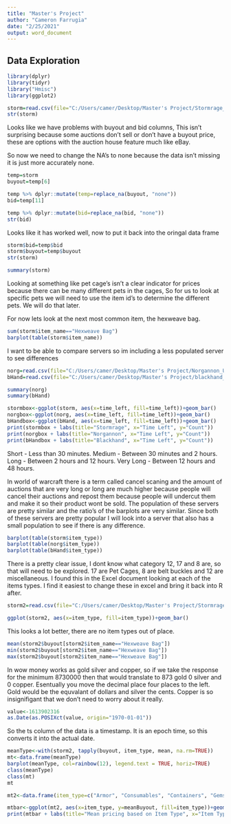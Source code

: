 ---
title: "Master's Project"
author: "Cameron Farrugia"
date: "2/25/2021"
output: word_document
---


## Data Exploration

```{r}
library(dplyr)
library(tidyr)
library("Hmisc")
library(ggplot2)
```


```{r}
storm=read.csv(file="C:/Users/camer/Desktop/Master's Project/Stormrage_US-2021-02-21-05-16.csv")
str(storm)

```


Looks like we have problems with buyout and bid columns, This isn't surprising because some auctions don't sell or don't have a buyout price, these are options with the auction house feature much like eBay.

So now we need to change the NA's to none because the data isn't missing it is just more accurately none.

```{r}
temp=storm
buyout=temp[6]

temp %>% dplyr::mutate(temp=replace_na(buyout, "none"))
bid=temp[11]

temp %>% dplyr::mutate(bid=replace_na(bid, "none"))
str(bid)
```

Looks like it has worked well, now to put it back into the oringal data frame

```{r}
storm$bid=temp$bid
storm$buyout=temp$buyout
str(storm)
```


```{r}
summary(storm)
```

Looking at something like pet cage's isn't a clear indicator for prices because there can be many different pets in the cages, So for us to look at specific pets we will need to use the item id's to determine the different pets. We will do that later.

For now lets look at the next most common item, the hexweave bag.

```{r}
sum(storm$item_name=="Hexweave Bag")
barplot(table(storm$item_name))


```


I want to be able to compare servers so im including a less populated server to see differences
```{r}
norg=read.csv(file="C:/Users/camer/Desktop/Master's Project/Norgannon_US-2021-02-21-05-16.csv")
bHand=read.csv(file="C:/Users/camer/Desktop/Master's Project/blackhand_smool.csv")

```

```{r}
summary(norg)
summary(bHand)
```

```{r}
stormbox<-ggplot(storm, aes(x=time_left, fill=time_left))+geom_bar()
norgbox<-ggplot(norg, aes(x=time_left, fill=time_left))+geom_bar()
bHandbox<-ggplot(bHand, aes(x=time_left, fill=time_left))+geom_bar()
print(stormbox + labs(title="Stormrage", x="Time Left", y="Count"))
print(norgbox + labs(title="Norgannon", x="Time Left", y="Count"))
print(bHandbox + labs(title="Blackhand", x="Time Left", y="Count"))
```

Short - Less than 30 minutes.
Medium - Between 30 minutes and 2 hours.
Long - Between 2 hours and 12 hours.
Very Long - Between 12 hours and 48 hours.

In world of warcraft there is a term called cancel scaning and the amount of auctions that are very long or long are much higher because people will cancel their auctions and repost them because people will undercut them and make it so their product wont be sold. The population of these servers are pretty similar and the ratio's of the barplots are very similar. Since both of these servers are pretty popular I will look into a server that also has a small population to see if there is any difference.

```{r}
barplot(table(storm$item_type))
barplot(table(norg$item_type))
barplot(table(bHand$item_type))
```

There is a pretty clear issue, I dont know what category 12, 17 and 8 are, so that will need to be explored. 17 are Pet Cages, 8 are belt buckles and 12 are miscellaneous. I found this in the Excel document looking at each of the items types. I find it easiest to change these in excel and bring it back into R after.




```{r}
storm2=read.csv(file="C:/Users/camer/Desktop/Master's Project/Stormrage_itemfix.csv")

```

```{r}
ggplot(storm2, aes(x=item_type, fill=item_type))+geom_bar()
```

This looks a lot better, there are no item types out of place.

```{r}

mean(storm2$buyout[storm2$item_name=="Hexweave Bag"])
min(storm2$buyout[storm2$item_name=="Hexweave Bag"])
max(storm2$buyout[storm2$item_name=="Hexweave Bag"])
```

In wow money works as gold silver and copper, so if we take the response for the minimum 8730000 then that would translate to 873 gold 0 silver and 0 copper. Esentually you move the decimal place four places to the left. Gold would be the equvalant of dollars and silver the cents. Copper is so insignifigant that we don't need to worry about it really.

```{r}
value<-1613902316
as.Date(as.POSIXct(value, origin="1970-01-01"))
```

So the ts column of the data is a timestamp. It is an epoch time, so this converts it into the actual date.

```{r}
meanType<-with(storm2, tapply(buyout, item_type, mean, na.rm=TRUE))
mt<-data.frame(meanType)
barplot(meanType, col=rainbow(12), legend.text = TRUE, horiz=TRUE)
class(meanType)
class(mt)
mt
```

```{r}
mt2<-data.frame(item_type=c("Armor", "Consumables", "Containers", "Gems", "Miscellaneous", "Pet Cage", "Recipes", "Trade Goods", "Weapons"), meanBuyout=c(15996.4915, 30732.6203, 3010.4649, 31398.3711, 40691.6195, 12415.6236, 17736.1921, 4603.1804, 20216.6080))

mtbar<-ggplot(mt2, aes(x=item_type, y=meanBuyout, fill=item_type))+geom_bar(stat="identity")
print(mtbar + labs(title="Mean pricing based on Item Type", x="Item Type", y="Mean Buyout Price"))
```